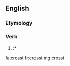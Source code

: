 ==English==

===Etymology===
{{suffix|cross|t|lang=en}}

===Verb===
{{head|en|verb form}}

# {{context|archaic|lang=en}} {{en-past of|cross}}
#:* {{quote-book
|year=2009
|year_published=
|edition=
|editor=
|author=Noeleen McIlvenna
|quotee=journal, 1711
|title=A Very Mutinous People
|chapter=
|url=http://books.google.com/books?id=xMJjRq_dJLgC&pg=PA18&lpg=PA18&dq=%22crosst%22&source=bl&ots=FQPuG-QLrg&sig=h1Ef7SmhUVnk3Jert-EioJpadOs&hl=en&redir_esc=y#v=onepage&q=%22crosst%22&f=false
|genre=
|publisher=Univ of North Carolina Press
|isbn=9780807832868
|page=18
|passage=In this 6 mile we '''Crosst''' several miring branches in which we were all terribly [[bedaub]]ed … Having almost spent the day in this toilsome [[tho]] short Journey.
}}

[[fa:crosst]]
[[fr:crosst]]
[[mg:crosst]]